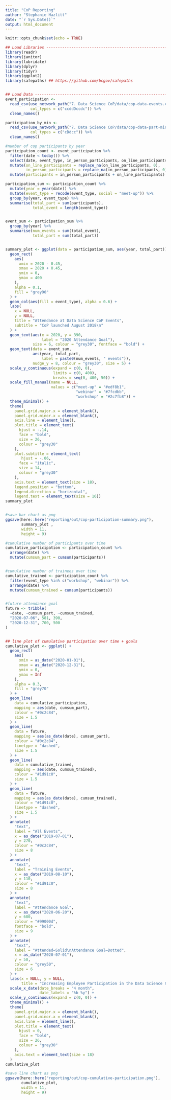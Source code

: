 ```yaml
---
title: "CoP Reporting"
author: "Stephanie Hazlitt"
date: "`r Sys.Date()`"
output: html_document
---
```


<!--
Copyright 2020 Province of British Columbia

This work is licensed under the Creative Commons Attribution 4.0 International License.
To view a copy of this license, visit http://creativecommons.org/licenses/by/4.0/.
-->


```r
knitr::opts_chunk$set(echo = TRUE)

## Load Libraries --------------------------------------------------------------
library(readr)
library(janitor)
library(lubridate)
library(dplyr)
library(tidyr)
library(ggplot2)
library(safepaths) ## https://github.com/bcgov/safepaths


## Load Data -------------------------------------------------------------------
event_participation <-
  read_csv(use_network_path("7. Data Science CoP/data/cop-data-events.csv"),
           col_types = c("ccddDccdc")) %>%
  clean_names()

participation_by_min <-
  read_csv(use_network_path("7. Data Science CoP/data/cop-data-part-ministries.csv"),
           col_types = c("cDdcc")) %>%
  clean_names()
```


```r
#number of cop participants by year
participation_count <- event_participation %>%
  filter(date < today()) %>%
  select(date, event_type, in_person_participants, on_line_participants) %>%
  mutate(on_line_participants = replace_na(on_line_participants, 0),
         in_person_participants = replace_na(in_person_participants, 0)) %>%
  mutate(participants = in_person_participants + on_line_participants) 
```


```r
participation_sum <- participation_count %>%
  mutate(year = year(date)) %>% 
  mutate(event_type = recode(event_type, social = "meet-up")) %>% 
  group_by(year, event_type) %>% 
  summarise(total_part = sum(participants),
            total_event = length(event_type)) 


event_sum <- participation_sum %>% 
  group_by(year) %>% 
  summarise(num_events = sum(total_event),
            total_part = sum(total_part))


summary_plot <- ggplot(data = participation_sum, aes(year, total_part)) +
  geom_rect(
    aes(
      xmin = 2020 - 0.45,
      xmax = 2020 + 0.45,
      ymin = 0,
      ymax = 400
    ),
    alpha = 0.1,
    fill = "grey90"
  ) +
  geom_col(aes(fill = event_type), alpha = 0.6) +
  labs(
    x = NULL,
    y = NULL,
    title = "Attendance at Data Science CoP Events",
    subtitle = "CoP launched August 2018\n"
  ) +
  geom_text(aes(x = 2020, y = 390,
                label = "2020 Attendance Goal"),
            size = 6, colour = "grey30", fontface = "bold") +
  geom_text(data = event_sum,
            aes(year, total_part,
                label = paste0(num_events, " events")),
            nudge_y = 8, colour = "grey30", size = 5) +
  scale_y_continuous(expand = c(0, 0),
                     limits = c(0, 400),
                     breaks = seq(0, 400, 50)) +
  scale_fill_manual(name = NULL,
                    values = c("meet-up" = "#edf8b1",
                               "webinar" = "#7fcdbb",
                               "workshop" = "#2c7fb8")) +
  theme_minimal() +
  theme(
    panel.grid.major.x = element_blank(),
    panel.grid.minor.x = element_blank(),
    axis.line = element_line(),
    plot.title = element_text(
      hjust = -.14,
      face = "bold",
      size = 26,
      colour = "grey30"
    ),
    plot.subtitle = element_text(
       hjust = -.06,
      face = "italic",
      size = 14,
      colour = "grey30"
    ),
    axis.text = element_text(size = 18),
    legend.position = "bottom",
    legend.direction = "horizontal",
    legend.text = element_text(size = 16))
summary_plot 


#save bar chart as png
ggsave(here::here("reporting/out/cop-participation-summary.png"), 
       summary_plot ,
       width = 11,
       height = 9)

```



```r

#cumulative number of participants over time
cumulative_participation <- participation_count %>% 
  arrange(date) %>% 
  mutate(cumsum_part = cumsum(participants))


#cumulative number of trainees over time
cumulative_trained <- participation_count %>% 
  filter(event_type %in% c("workshop", "webinar")) %>% 
  arrange(date) %>% 
  mutate(cumsum_trained = cumsum(participants))


#future attendance goal
future <- tribble(
  ~date, ~cumsum_part, ~cumsum_trained,
  "2020-07-06", 581, 390,
  "2020-12-31", 700, 500
)


## line plot of cumulative participation over time + goals
cumulative_plot <- ggplot() +
  geom_rect(
    aes(
      xmin = as_date("2020-01-01"),
      xmax = as_date("2020-12-31"),
      ymin = 0,
      ymax = Inf
    ),
    alpha = 0.3,
    fill = "grey70"
  ) +
  geom_line(
    data = cumulative_participation,
    mapping = aes(date, cumsum_part),
    colour = "#0c2c84",
    size = 1.5
  ) +
  geom_line(
    data = future,
    mapping = aes(as_date(date), cumsum_part),
    colour = "#0c2c84",
    linetype = "dashed",
    size = 1.5
  ) +
  geom_line(
    data = cumulative_trained,
    mapping = aes(date, cumsum_trained),
    colour = "#1d91c0",
    size = 1.5
  ) +
  geom_line(
    data = future,
    mapping = aes(as_date(date), cumsum_trained),
    colour = "#1d91c0",
    linetype = "dashed",
    size = 1.5
  ) +
  annotate(
    "text",
    label = "All Events",
    x = as_date("2019-07-01"),
    y = 270,
    colour = "#0c2c84",
    size = 8
  ) +
  annotate(
    "text",
    label = "Training Events",
    x = as_date("2019-08-10"),
    y = 110,
    colour = "#1d91c0",
    size = 8
  ) +
  annotate(
    "text",
    label = "Attendance Goal",
    x = as_date("2020-06-20"),
    y = 680,
    colour = "#99000d",
    fontface = "bold",
    size = 9
  ) +
  annotate(
    "text",
    label = "Attended—Solid\nAttendance Goal—Dotted",
    x = as_date("2020-07-01"),
    y = 50,
    colour = "grey50",
    size = 6
  ) +
  labs(x = NULL, y = NULL,
       title = "Increasing Employee Participation in the Data Science CoP\n") +
  scale_x_date(date_breaks = "4 month",
               date_labels = "%b %y") +
  scale_y_continuous(expand = c(0, 0)) +
  theme_minimal() +
  theme(
    panel.grid.major.x = element_blank(),
    panel.grid.minor.x = element_blank(),
    axis.line = element_line(),
    plot.title = element_text(
      hjust = 0,
      face = "bold",
      size = 26,
      colour = "grey30"
    ),
    axis.text = element_text(size = 18)
  )
cumulative_plot

#save line chart as png
ggsave(here::here("reporting/out/cop-cumulative-participation.png"), 
       cumulative_plot,
       width = 11,
       height = 9)
```


